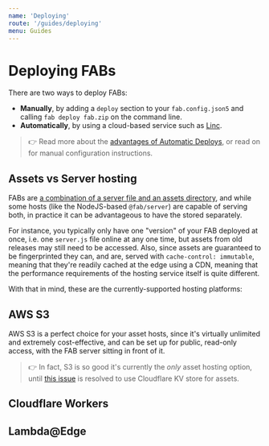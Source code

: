 ```yaml
---
name: 'Deploying'
route: '/guides/deploying'
menu: Guides
---
```


# Deploying FABs

There are two ways to deploy FABs:

* **Manually**, by adding a `deploy` section to your `fab.config.json5` and calling `fab deploy fab.zip` on the command line.
* **Automatically**, by using a cloud-based service such as [Linc](https://linc.sh).

> 👉 Read more about the [advantages of Automatic Deploys](/kb/automatic-deploys), or read on for manual configuration instructions.

## Assets vs Server hosting

FABs are [a combination of a server file and an assets directory](/kb/fab-structure), and while some hosts (like the NodeJS-based `@fab/server`) are capable of serving both, in practice it can be advantageous to have the stored separately.

For instance, you typically only have one "version" of your FAB deployed at once, i.e. one `server.js` file online at any one time, but assets from old releases may still need to be accessed. Also, since assets are guaranteed to be fingerprinted they can, and are, served with `cache-control: immutable`, meaning that they're readily cached at the edge using a CDN, meaning that the performance requirements of the hosting service itself is quite different.

With that in mind, these are the currently-supported hosting platforms:

## AWS S3

AWS S3 is a perfect choice for your asset hosts, since it's virtually unlimited and extremely cost-effective, and can be set up for public, read-only access, with the FAB server sitting in front of it.

> 👉 In fact, S3 is so good it's currently the _only_ asset hosting option, until [this issue](https://github.com/fab-spec/fab/pull/113) is resolved to use Cloudflare KV store for assets.

## Cloudflare Workers



## Lambda@Edge
